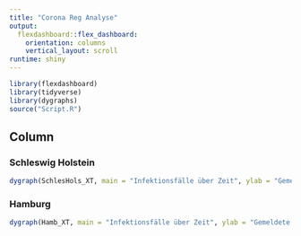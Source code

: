 ```yaml
---
title: "Corona Reg Analyse"
output: 
  flexdashboard::flex_dashboard:
    orientation: columns
    vertical_layout: scroll
runtime: shiny
---
```


```r
library(flexdashboard)
library(tidyverse)
library(dygraphs)
source("Script.R")
```

Column {data-width=650, .tabset}
-----------------------------------------------------------------------

### Schleswig Holstein

```r
dygraph(SchlesHols_XT, main = "Infektionsfälle über Zeit", ylab = "Gemeldete Infektionsfälle") %>% dyOptions(colors="red") %>% dyEvent("2020-12-16","11. BayIfSMV", labelLoc = "bottom")

```

### Hamburg

```r
dygraph(Hamb_XT, main = "Infektionsfälle über Zeit", ylab = "Gemeldete Infektionsfälle") %>% dyOptions(colors="red") %>% dyEvent("2020-12-16","11. BayIfSMV", labelLoc = "bottom")

```
